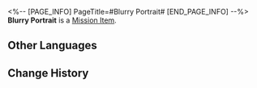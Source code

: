 <%-- [PAGE_INFO]
PageTitle=#Blurry Portrait#
[END_PAGE_INFO] --%>
{{Item Infobox
|id          = 149976
|image       = Item Blurry Portrait.png{{subst:void|<!--$UPLOAD:<<SpriteOutput/ItemFigures/Figure_Testmaterial01.png>-<Item Blurry Portrait.png>-<Item Icons>>-->}}
|type        = Mission Item
|invCategory = Missions
|rarity      = 1
|effect      = 
|description = A small circular frame with a portrait within. Evidence of a certain individual's part in a certain historic event.<br />The figure in the picture did not seem to plan to let people feel the historical weight this photo should carry.
}}
{{Description|''"What will become of Belobog in a hundred years? Well, you'll have to see it through your eyes."''}}
'''Blurry Portrait''' is a [[Mission Item]].

==Other Languages==
{{Other Languages
|en   = Blurry Portrait
|zhs  = 内容模糊的肖像
|zht  = 內容模糊的肖像
|ja   = ぼんやりした肖像写真
|ko   = 흐릿한 초상
|es   = Retrato borroso
|fr   = Portrait flou
|ru   = Размытый портрет
|th   = ภาพบุคคลที่แสนจะเลือนราง
|vi   = Chân Dung Mờ Ảo
|de   = Unscharfes Porträt
|id   = Potret yang Buram
|pt   = Retrato Borrado
}}

==Change History==
{{Change History|1.0}}